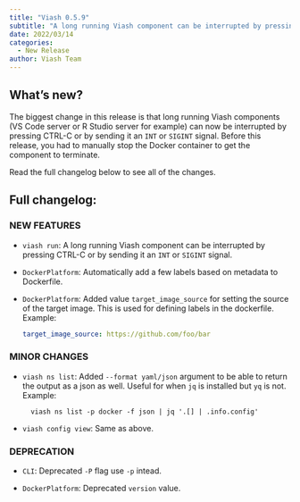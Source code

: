 ```yaml
---
title: "Viash 0.5.9"
subtitle: "A long running Viash component can be interrupted by pressing CTRL-C or by sending it an INT or SIGINT signal"
date: 2022/03/14
categories:
  - New Release
author: Viash Team
---
```


## What's new?

The biggest change in this release is that long running Viash components (VS Code server or R Studio server for example) can now be interrupted by pressing CTRL-C or by sending it an `INT` or `SIGINT` signal. Before this release, you had to manually stop the Docker container to get the component to terminate. 

Read the full changelog below to see all of the changes.

## Full changelog:

### NEW FEATURES

* `viash run`: A long running Viash component can be interrupted by pressing 
  CTRL-C or by sending it an `INT` or `SIGINT` signal.

* `DockerPlatform`: Automatically add a few labels based on metadata to Dockerfile.

* `DockerPlatform`: Added value `target_image_source` for setting the source of 
  the target image. This is used for defining labels in the dockerfile.
  Example:
  ```yaml
  target_image_source: https://github.com/foo/bar
  ```

### MINOR CHANGES

* `viash ns list`: Added `--format yaml/json` argument to be able to return the
  output as a json as well. Useful for when `jq` is installed but `yq` is not. Example:
  ```
    viash ns list -p docker -f json | jq '.[] | .info.config'
  ```

* `viash config view`: Same as above.

### DEPRECATION

* `CLI`: Deprecated `-P` flag use `-p` intead.

* `DockerPlatform`: Deprecated `version` value.